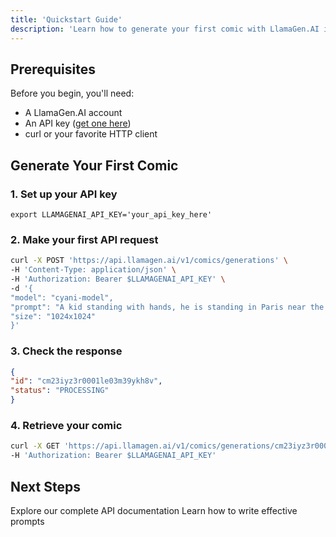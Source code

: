```yaml
---
title: 'Quickstart Guide'
description: 'Learn how to generate your first comic with LlamaGen.AI in minutes'
---
```


## Prerequisites

Before you begin, you'll need:
- A LlamaGen.AI account
- An API key ([get one here](/authentication))
- curl or your favorite HTTP client

## Generate Your First Comic

### 1. Set up your API key


```base
export LLAMAGENAI_API_KEY='your_api_key_here'
```

### 2. Make your first API request

```bash
curl -X POST 'https://api.llamagen.ai/v1/comics/generations' \
-H 'Content-Type: application/json' \
-H 'Authorization: Bearer $LLAMAGENAI_API_KEY' \
-d '{
"model": "cyani-model",
"prompt": "A kid standing with hands, he is standing in Paris near the Eiffel tower. He is ready for his mission",
"size": "1024x1024"
}'
```

### 3. Check the response

```json
{
"id": "cm23iyz3r0001le03m39ykh8v",
"status": "PROCESSING"
}
```

### 4. Retrieve your comic

```bash
curl -X GET 'https://api.llamagen.ai/v1/comics/generations/cm23iyz3r0001le03m39ykh8v' \
-H 'Authorization: Bearer $LLAMAGENAI_API_KEY'
```


## Next Steps

<CardGroup cols={2}>
  <Card
    title="API Reference"
    icon="code"
    href="/api-reference/overview"
  >
    Explore our complete API documentation
  </Card>
  <Card
    title="Prompting Guide"
    icon="wand-magic-sparkles"
    href="/guides/prompting-guide"
  >
    Learn how to write effective prompts
  </Card>
</CardGroup>